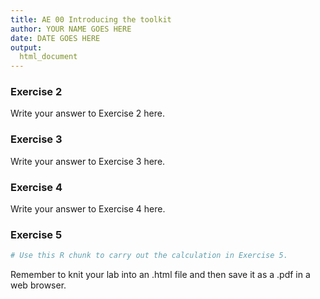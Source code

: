 ```yaml
---
title: AE 00 Introducing the toolkit
author: YOUR NAME GOES HERE
date: DATE GOES HERE
output:
  html_document
---
```



### Exercise 2

Write your answer to Exercise 2 here.

### Exercise 3

Write your answer to Exercise 3 here.

### Exercise 4

Write your answer to Exercise 4 here.

### Exercise 5

```r
# Use this R chunk to carry out the calculation in Exercise 5.

```


Remember to knit your lab into an .html file and then save it as a .pdf in a 
web browser.